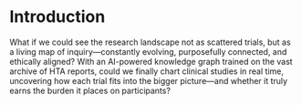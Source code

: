 # Introduction

What if we could see the research landscape not as scattered trials, but as a living map of inquiry—constantly evolving, purposefully connected, and ethically aligned? With an AI-powered knowledge graph trained on the vast archive of HTA reports, could we finally chart clinical studies in real time, uncovering how each trial fits into the bigger picture—and whether it truly earns the burden it places on participants?